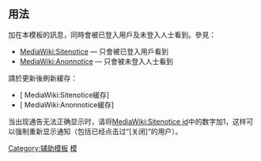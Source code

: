 <noinclude>{{template doc page viewed directly}}</noinclude>
<!-- 在本行下編輯模板說明 -->
== 用法 ==
加在本模板的訊息，同時會被已登入用戶及未登入人士看到。參見：
*[[MediaWiki:Sitenotice]] — 只會被已登入用戶看到
*[[MediaWiki:Anonnotice]] — 只會被未登入人士看到

請於更新後刷新緩存：
*[{{fullurl:MediaWiki:Sitenotice|action=purge&{{CURRENTTIMESTAMP}} }} MediaWiki:Sitenotice緩存]
*[{{fullurl:MediaWiki:Anonnotice|action=purge&{{CURRENTTIMESTAMP}} }} MediaWiki:Anonnotice緩存]

当出现通告无法正确显示时，请将[[MediaWiki:Sitenotice id]]中的数字加1，这样可以强制重新显示通知（包括已经点击过“[关闭]”的用户）。

<includeonly>
<!-- 本行下加入模板的分類 -->
[[Category:辅助模板]][[Category:公告栏|模]]
<!-- 本行下加入模板的跨語言鏈接 -->

</includeonly>